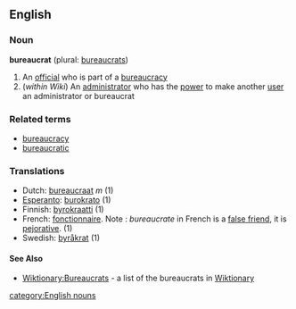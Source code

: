 ==English==
===Noun===
'''bureaucrat''' (plural: [[bureaucrats]])

# An [[official]] who is part of a [[bureaucracy]]
#(''within Wiki'') An [[administrator]] who has the [[power]] to make another [[user]] an administrator or bureaucrat

===Related terms===
*[[bureaucracy]]
*[[bureaucratic]]

===Translations===
*Dutch: [[bureaucraat]] ''m'' (1)
*[[Esperanto]]: [[burokrato]] (1)
*Finnish: [[byrokraatti]] (1)
*French: [[fonctionnaire]]. Note : ''bureaucrate'' in French is a [[false friend]], it is [[pejorative]]. (1)
*Swedish: [[byråkrat]] (1)
====See Also====
* [[Wiktionary:Bureaucrats]] - a list of the bureaucrats in [[Wiktionary]]
[[category:English nouns]]